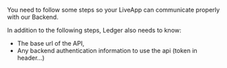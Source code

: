 You need to follow some steps so your LiveApp can communicate properly with our Backend. 

In addition to the following steps, Ledger also needs to know:
  - The base url of the API,
  - Any backend authentication information to use the api (token in header...)